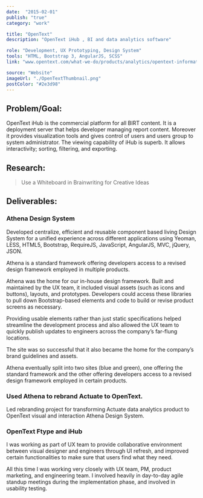 ```yaml
---
date:  "2015-02-01"
publish: "true" 
category: "work"

title: "OpenText"
description: "OpenText iHub , BI and data analytics software"

role: "Development, UX Prototyping, Design System"
tools: "HTML, Bootstrap 3, AngularJS, SCSS" 
link: "www.opentext.com/what-we-do/products/analytics/opentext-information-hub"

source: "Website"
imageUrl: "./OpenTextThumbnail.png"
postColor: "#2e3d98"
---
```



## Problem/Goal:
OpenText iHub is the commercial platform for all BIRT content. It is a deployment server that helps developer managing report content. Moreover it provides visualization tools and gives control of users and users group to system administrator. The viewing capability of iHub is superb. It allows interactivity; sorting, filtering, and exporting.

## Research:

> Use a Whiteboard in Brainwriting for Creative Ideas

<PhotoGallery variant="OpentextWhiteboard" columns={2}/>

## Deliverables:

### Athena Design System

Developed centralize, efficient and reusable component based living Design System for a unified experience across different applications using Yeoman, LESS, HTML5, Bootstrap, RequireJS, JavaScript, AngularJS, MVC, jQuery, JSON.

Athena is a standard framework offering developers access to a revised design framework employed in multiple products.

Athena was the home for our in-house design framework.  Built and maintained by the UX team, it included visual assets (such as icons and buttons), layouts, and prototypes. Developers could access these libraries to pull down Bootstrap-based elements and code to build or revise product screens as necessary.

Providing usable elements rather than just static specifications helped streamline the development process and also allowed the UX team to quickly publish updates to engineers across the company’s far-flung locations.

The site was so successful that it also became the home for the company’s brand guidelines and assets.

Athena eventually split into two sites (blue and green), one offering the standard framework and the other offering developers access to a revised design framework employed in certain products.

<PhotoGallery variant="OpenTextAthena" title="OpenText Athena Design System"/>

### Used Athena to rebrand Actuate to OpenText. 

Led rebranding project for transforming Actuate data analytics product to OpenText visual and interaction Athena Design System.

<PhotoGallery variant="OpenTextRebrand" columns={2}/>

### OpenText Ftype and iHub

I was working as part of UX team to provide collaborative environment between visual designer and engineers through UI refresh, and improved certain functionalities to make sure that users find what they need. 

All this time I was working very closely with UX team, PM, product marketing, and engineering team. I involved heavily in day-to-day agile standup meetings during the implementation phase, and involved in usability testing.

<PhotoGallery variant="OpenTextFtype" title="OpenText Ftype"/>

<PhotoGallery variant="OpenTextIhub" title="IhubAnalytics and Data Visualization Platform" />
